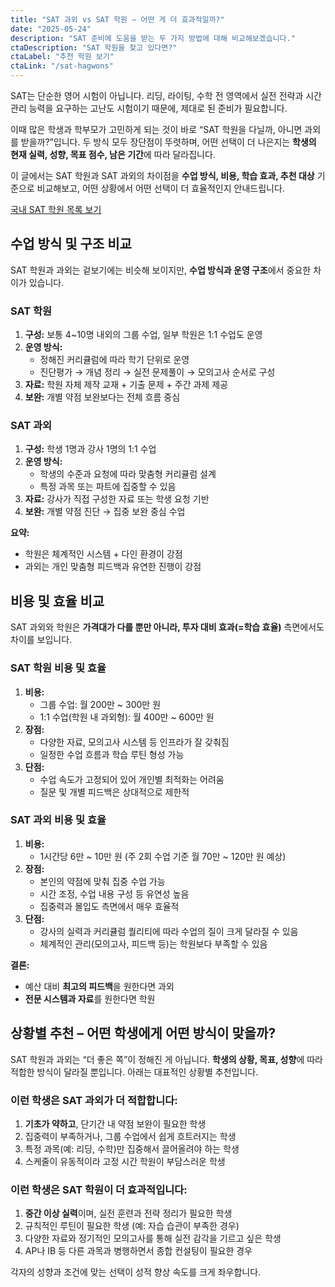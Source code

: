 ```yaml
---
title: "SAT 과외 vs SAT 학원 – 어떤 게 더 효과적일까?"
date: "2025-05-24"
description: "SAT 준비에 도움을 받는 두 가지 방법에 대해 비교해보겠습니다."
ctaDescription: "SAT 학원을 찾고 있다면?"
ctaLabel: "추천 학원 보기"
ctaLink: "/sat-hagwons"
---
```


SAT는 단순한 영어 시험이 아닙니다. 리딩, 라이팅, 수학 전 영역에서 실전 전략과 시간 관리 능력을 요구하는 고난도 시험이기 때문에, 제대로 된 준비가 필요합니다.

이때 많은 학생과 학부모가 고민하게 되는 것이 바로 “SAT 학원을 다닐까, 아니면 과외를 받을까?”입니다. 두 방식 모두 장단점이 뚜렷하며, 어떤 선택이 더 나은지는 **학생의 현재 실력, 성향, 목표 점수, 남은 기간**에 따라 달라집니다.

이 글에서는 SAT 학원과 SAT 과외의 차이점을 **수업 방식, 비용, 학습 효과, 추천 대상** 기준으로 비교해보고, 어떤 상황에서 어떤 선택이 더 효율적인지 안내드립니다.

[국내 SAT 학원 목록 보기](/sat-hagwons)

## 수업 방식 및 구조 비교

SAT 학원과 과외는 겉보기에는 비슷해 보이지만, **수업 방식과 운영 구조**에서 중요한 차이가 있습니다.

### SAT 학원

1. **구성:** 보통 4~10명 내외의 그룹 수업, 일부 학원은 1:1 수업도 운영  
2. **운영 방식:**  
   - 정해진 커리큘럼에 따라 학기 단위로 운영  
   - 진단평가 → 개념 정리 → 실전 문제풀이 → 모의고사 순서로 구성  
3. **자료:** 학원 자체 제작 교재 + 기출 문제 + 주간 과제 제공  
4. **보완:** 개별 약점 보완보다는 전체 흐름 중심  

### SAT 과외

1. **구성:** 학생 1명과 강사 1명의 1:1 수업  
2. **운영 방식:**  
   - 학생의 수준과 요청에 따라 맞춤형 커리큘럼 설계  
   - 특정 과목 또는 파트에 집중할 수 있음  
3. **자료:** 강사가 직접 구성한 자료 또는 학생 요청 기반  
4. **보완:** 개별 약점 진단 → 집중 보완 중심 수업  

**요약:**

- 학원은 체계적인 시스템 + 다인 환경이 강점  
- 과외는 개인 맞춤형 피드백과 유연한 진행이 강점  

## 비용 및 효율 비교

SAT 과외와 학원은 **가격대가 다를 뿐만 아니라, 투자 대비 효과(=학습 효율)** 측면에서도 차이를 보입니다.

### SAT 학원 비용 및 효율

1. **비용:**  
   - 그룹 수업: 월 200만 ~ 300만 원  
   - 1:1 수업(학원 내 과외형): 월 400만 ~ 600만 원  
2. **장점:**  
   - 다양한 자료, 모의고사 시스템 등 인프라가 잘 갖춰짐  
   - 일정한 수업 흐름과 학습 루틴 형성 가능  
3. **단점:**  
   - 수업 속도가 고정되어 있어 개인별 최적화는 어려움  
   - 질문 및 개별 피드백은 상대적으로 제한적  

### SAT 과외 비용 및 효율

1. **비용:**  
   - 1시간당 6만 ~ 10만 원 (주 2회 수업 기준 월 70만 ~ 120만 원 예상)  
2. **장점:**  
   - 본인의 약점에 맞춰 집중 수업 가능  
   - 시간 조정, 수업 내용 구성 등 유연성 높음  
   - 집중력과 몰입도 측면에서 매우 효율적  
3. **단점:**  
   - 강사의 실력과 커리큘럼 퀄리티에 따라 수업의 질이 크게 달라질 수 있음  
   - 체계적인 관리(모의고사, 피드백 등)는 학원보다 부족할 수 있음  

**결론:**

- 예산 대비 **최고의 피드백**을 원한다면 과외  
- **전문 시스템과 자료**를 원한다면 학원  

## 상황별 추천 – 어떤 학생에게 어떤 방식이 맞을까?

SAT 학원과 과외는 “더 좋은 쪽”이 정해진 게 아닙니다. **학생의 상황, 목표, 성향**에 따라 적합한 방식이 달라질 뿐입니다. 아래는 대표적인 상황별 추천입니다.

### 이런 학생은 **SAT 과외**가 더 적합합니다:

1. **기초가 약하고**, 단기간 내 약점 보완이 필요한 학생  
2. 집중력이 부족하거나, 그룹 수업에서 쉽게 흐트러지는 학생  
3. 특정 과목(예: 리딩, 수학)만 집중해서 끌어올려야 하는 학생  
4. 스케줄이 유동적이라 고정 시간 학원이 부담스러운 학생  

### 이런 학생은 **SAT 학원**이 더 효과적입니다:

1. **중간 이상 실력**이며, 실전 훈련과 전략 정리가 필요한 학생  
2. 규칙적인 루틴이 필요한 학생 (예: 자습 습관이 부족한 경우)  
3. 다양한 자료와 정기적인 모의고사를 통해 실전 감각을 기르고 싶은 학생  
4. AP나 IB 등 다른 과목과 병행하면서 종합 컨설팅이 필요한 경우  

각자의 성향과 조건에 맞는 선택이 성적 향상 속도를 크게 좌우합니다.
